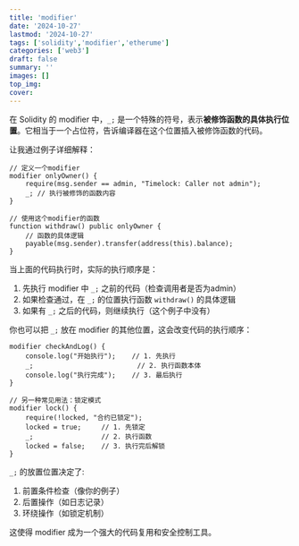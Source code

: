 ```yaml
---
title: 'modifier'
date: '2024-10-27'
lastmod: '2024-10-27'
tags: ['solidity','modifier','etherume']
categories: ['web3']
draft: false
summary: ''
images: []
top_img: 
cover: 
---
```


在 Solidity 的 modifier 中，`_;` 是一个特殊的符号，表示**被修饰函数的具体执行位置**。它相当于一个占位符，告诉编译器在这个位置插入被修饰函数的代码。

让我通过例子详细解释：

```solidity
// 定义一个modifier
modifier onlyOwner() {
    require(msg.sender == admin, "Timelock: Caller not admin");
    _; // 执行被修饰的函数内容
}

// 使用这个modifier的函数
function withdraw() public onlyOwner {
    // 函数的具体逻辑
    payable(msg.sender).transfer(address(this).balance);
}
```

当上面的代码执行时，实际的执行顺序是：

1. 先执行 modifier 中 `_;` 之前的代码（检查调用者是否为admin）
2. 如果检查通过，在 `_;` 的位置执行函数 `withdraw()` 的具体逻辑
3. 如果有 `_;` 之后的代码，则继续执行（这个例子中没有）

你也可以把 `_;` 放在 modifier 的其他位置，这会改变代码的执行顺序：

```solidity
modifier checkAndLog() {
    console.log("开始执行");    // 1. 先执行
    _;                          // 2. 执行函数本体
    console.log("执行完成");    // 3. 最后执行
}

// 另一种常见用法：锁定模式
modifier lock() {
    require(!locked, "合约已锁定");
    locked = true;     // 1. 先锁定
    _;                 // 2. 执行函数
    locked = false;    // 3. 执行完后解锁
}
```

`_;` 的放置位置决定了:
1. 前置条件检查（像你的例子）
2. 后置操作（如日志记录）
3. 环绕操作（如锁定机制）

这使得 modifier 成为一个强大的代码复用和安全控制工具。